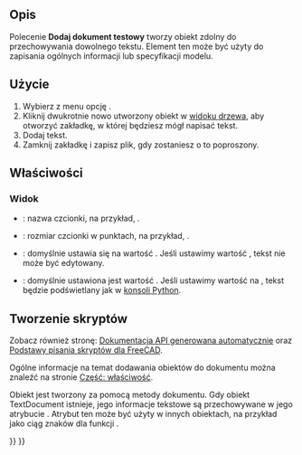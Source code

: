 <languages/>

{{Docnav
|[[Std_ViewScreenShot/pl|Std: Zapisz zrzut ekranu]]
|[[Std_DemoMode/pl|Std: Widok obrotowy]]
|[[Std_Tools_Menu/pl|Std: Menu Przybory]]
|IconL=Std_ViewScreenShot.svg
|IconR=Std_DemoMode.svg
|IconC=Freecad.svg
}}

{{GuiCommand/pl
|Name=Std TextDocument
|Name/pl=Std: Dodaj dokument tekstowy
|MenuLocation=Przybory → Dodaj dokument tekstowy
|Workbenches=wszystkie
|Version=0.19
|SeeAlso=[[Draft_ShapeString/pl|Kształt z tekstu]], [[Draft_Text/pl|Adnotacja wieloliniowa]]
}}

<span id="Description"></span>
==Opis==

Polecenie '''Dodaj dokument testowy''' tworzy obiekt zdolny do przechowywania dowolnego tekstu. Element ten może być użyty do zapisania ogólnych informacji lub specyfikacji modelu.

<span id="Usage"></span>
==Użycie==

# Wybierz z menu opcję {{MenuCommand|Przybory → Dodaj dokument tekstowy}}.
# Kliknij dwukrotnie nowo utworzony obiekt w [[Tree_view/pl|widoku drzewa]], aby otworzyć zakładkę, w której będziesz mógł napisać tekst.
# Dodaj tekst.
# Zamknij zakładkę i zapisz plik, gdy zostaniesz o to poproszony.

<span id="Properties"></span>
==Właściwości==

<span id="View"></span>
===Widok===

{{TitleProperty|Edytor}}

* {{PropertyView|Nazwa czcionki|Font}}: nazwa czcionki, na przykład, {{Value|Ubuntu Mono}}.
* {{PropertyView|Rozmiar czcionki|Float}}: rozmiar czcionki w punktach, na przykład, {{Value|11}}.
* {{PropertyView|Tylko do odczytu|Bool}}: domyślnie ustawia się na wartość {{FALSE/pl}}. Jeśli ustawimy wartość {{TRUE/pl}}, tekst nie może być edytowany. 
* {{PropertyView|Podświetlenie składni|Enumeration}}: domyślnie ustawiona jest wartość {{Value|Brak}}. Jeśli ustawimy wartość na {{Value|Python}}, tekst będzie podświetlany jak w [[Python_console/pl|konsoli Python]].

<span id="Scripting"></span>
==Tworzenie skryptów==

Zobacz również stronę: [https://freecad.github.io/SourceDoc/ Dokumentacja API generowana automatycznie] oraz [[FreeCAD_Scripting_Basics/pl|Podstawy pisania skryptów dla FreeCAD]].

Ogólne informacje na temat dodawania obiektów do dokumentu można znaleźć na stronie [[Part_Feature/pl|Część: właściwość]].

<div class="mw-translate-fuzzy">
Obiekt {{incode|App::TextDocument}} jest tworzony za pomocą metody {{incode|addObject()}} dokumentu. Gdy obiekt TextDocument istnieje, jego informacje tekstowe są przechowywane w jego atrybucie {{incode|Text}}. Atrybut ten może być użyty w innych obiektach, na przykład jako ciąg znaków dla funkcji {{Button|[[Image:Draft_ShapeString.svg|16px]] [[Draft_ShapeString/pl|Kształt z tekstu]]}}.
</div>

{{Code|code=
import FreeCAD as App
import Draft

doc = App.newDocument()
obj = doc.addObject("App::TextDocument", "Text_document")
obj.Text = "textual information"
doc.recompute()

obj2 = Draft.makeShapeString(obj.Text, "/usr/share/fonts/truetype/dejavu/DejaVuSans.ttf", 10)
doc.recompute()
}}


{{Docnav
|[[Std_ViewScreenShot/pl|Std: Zapisz zrzut ekranu]]
|[[Std_DemoMode/pl|Std: Widok obrotowy]]
|[[Std_Tools_Menu/pl|Std: Menu Przybory]]
|IconL=Std_ViewScreenShot.svg
|IconR=Std_DemoMode.svg
|IconC=Freecad.svg
}}

{{Std_Base_navi{{#translation:}}}}
{{Userdocnavi{{#translation:}}}}